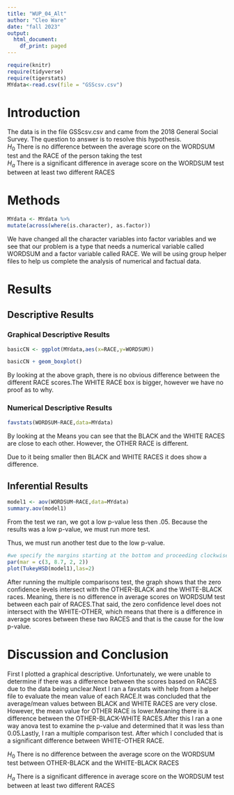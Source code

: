 ```yaml
---
title: "WUP_04_Alt"
author: "Cleo Ware"
date: "fall 2023"
output:
  html_document:
    df_print: paged
---
```


```r
require(knitr)
require(tidyverse)
require(tigerstats)
MYdata<-read.csv(file = "GSScsv.csv")

```

# Introduction

<!--In this section you explain what you are trying to show.  Where did the data come from?  What is the research or other question you are trying to answer?!-->

The data is in the file GSScsv.csv and came from the 2018 General Social Survey.  The question to answer is to resolve this hypothesis.  
$H_0$ There is no difference between the average score on the WORDSUM test and the RACE of the person taking the test   
$H_a$ There is a significant difference in average score on the WORDSUM test between at least two different RACES

# Methods

<!--Mention that you intend to use chatGPT to the greatest extent possible. Give credit to chatGPT when you use it to create code in your report. Decide on your methods:  use "variable analysis" or other appropriate descriptors.  Make sure to choose at least one graphical method and at least one numerical method.!-->

```r
MYdata <- MYdata %>%
mutate(across(where(is.character), as.factor))
```

We have changed all the character variables into factor variables and we see that our problem is a type that needs a numerical variable called WORDSUM and a factor variable called RACE. We will be using group helper files to help us complete the analysis of numerical and factual data. 

# Results

<!--Divide this section into two sub-sections:  One for your descriptive  results and one for your inferential results.!-->

## Descriptive Results

### Graphical Descriptive Results

<!--Graphical results here.  Make sure to show your code.  Provide appropriate labels for axes, giving units if possible, and provide a good title for the graph, too.  Use the graphical results to describe the patterns if any that exist in the data as focused toward the research question!-->

```r
basicCN <- ggplot(MYdata,aes(x=RACE,y=WORDSUM))

basicCN + geom_boxplot()
```

By looking at the above graph, there is no obvious difference between the different RACE scores.The WHITE RACE box is bigger, however we have no proof as to why.


### Numerical Descriptive Results

<!--Numerical results go here. Use the numerical results to describe the patterns if any that exist in the data as focused toward the research question!-->

```r
favstats(WORDSUM~RACE,data=MYdata)
```

By looking at the Means you can see that the BLACK and the WHITE RACES are close to each other. However, the OTHER RACE is different.

Due to it being smaller then BLACK and WHITE RACES it does show a difference.


## Inferential Results

<!--State hypothesis clearly.  Make sure your discussion of the inferential test covers all the aspects that the test output produces, such as test statistic, p-value etc.  Make a decision about the null hypothesis, explain the assumptions on which the selected test/procedure was based, and why the chosen procedure satisfys the assumptions and is appropriate to answer the research question!-->

```r
model1 <- aov(WORDSUM~RACE,data=MYdata)
summary.aov(model1)
```

From the test we ran, we got a low p-value less then .05. Because the results was a low p-value, we must run more test.

Thus, we must run another test due to the low p-value.



```r
#we specify the margins starting at the bottom and proceeding clockwise - thus 8.7 is the left side margin to hold the names of the factors
par(mar = c(3, 8.7, 2, 2))
plot(TukeyHSD(model1),las=2)
```

After running the multiple comparisons test, the graph shows that the zero confidence levels intersect with the OTHER-BLACK and the WHITE-BLACK races. Meaning, there is no difference in average scores on WORDSUM test between each pair of RACES.That said, the zero confidence level does not intersect with the WHITE-OTHER, which means that there is a difference in average scores between these two RACES and that is the cause for the low p-value.

# Discussion and Conclusion

<!--Discussion and conclusion here.  If you found a relationship be sure to consider whether the relationship occurs because one of the variavbles causes the other, or whether they perhasps are related for some other reason.  Watch the chapter 6 videos from the GeorgeTown videos collection.!-->

First I plotted a graphical descriptive. Unfortunately, we were unable to determine if there was a difference between the scores based on RACES due to the data being unclear.Next I ran a favstats with help from a helper file to evaluate the mean value of each RACE.It was concluded that the average/mean values between BLACK and WHITE RACES are very close. However, the mean value for OTHER RACE is lower.Meaning there is a difference between the OTHER-BLACK-WHITE RACES.After this I ran a one way anova test to examine the p-value and determined that it was less than 0.05.Lastly, I ran a multiple comparison test. After which I concluded that is a significant difference between WHITE-OTHER RACE.

$H_0$ There is no difference between the average score on the WORDSUM test between OTHER-BLACK and the WHITE-BLACK RACES

$H_a$ There is a significant difference in average score on the WORDSUM test between at least two different RACES


